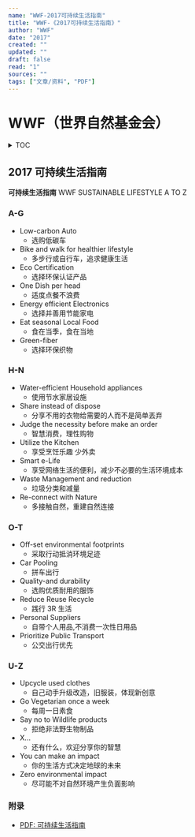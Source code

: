 ```yaml
---
name: "WWF-2017可持续生活指南"
title: "WWF-《2017可持续生活指南》"
author: "WWF"
date: "2017"
created: ""
updated: ""
draft: false
read: "1"
sources: ""
tags: ["文章/资料", "PDF"]
---
```


# WWF（世界自然基金会）


<details>
<summary>TOC</summary>
<TOCInline toc={toc.filter((node) => node.level >= 2 && node.level <= 4)} 
/>
</details>

## 2017 可持续生活指南

**可持续生活指南** WWF SUSTAINABLE LIFESTYLE A TO Z

### A-G

- Low-carbon Auto
  - 选购低碳车
- Bike and walk for healthier lifestyle
  - 多步行或自行车，追求健康生活
- Eco Certification
  - 选择环保认证产品
- One Dish per head
  - 适度点餐不浪费
- Energy efficient Electronics
  - 选择并善用节能家电
- Eat seasonal Local Food
  - 食在当季，食在当地
- Green-fiber
  - 选择环保织物

### H-N

- Water-efficient Household appliances
  - 使用节水家居设施
- Share instead of dispose
  - 分享不用的衣物给需要的人而不是简单丟弃
- Judge the necessity before make an order
  - 智慧消费，理性购物
- Utilize the Kitchen
  - 享受烹饪乐趣 少外卖
- Smart e-Life
  - 享受网络生活的便利，减少不必要的生活环境成本
- Waste Management and reduction
  - 垃圾分类和减量
- Re-connect with Nature
  - 多接触自然，重建自然连接

### O-T
- Off-set environmental footprints
  - 采取行动抵消环境足迹
- Car Pooling
  - 拼车出行
- Quality-and durability
  - 选购优质耐用的服饰
- Reduce Reuse Recycle
  - 践行 3R 生活
- Personal Suppliers
  - 自带个人用品,不消费一次性日用品
- Prioritize Public Transport
  - 公交出行优先

### U-Z

- Upcycle used clothes
  - 自己动手升级改造，旧服装，体现新创意
- Go Vegetarian once a week
  - 每周一日素食
- Say no to Wildlife products
  - 拒绝非法野生物制品
- X...
  - 还有什么，欢迎分享你的智慧
- You can make an impact
  - 你的生活方式决定地球的未来
- Zero environmental impact
  - 尽可能不对自然环境产生负面影响

### 附录

- [PDF: 可持续生活指南](../resources/wwf-2017-guide.pdf)
